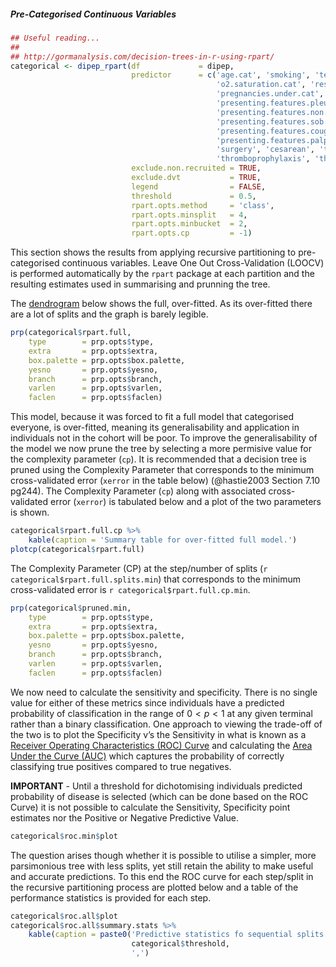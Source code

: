 ##### Pre-Categorised Continuous Variables

```r
## Useful reading...
##
## http://gormanalysis.com/decision-trees-in-r-using-rpart/
categorical <- dipep_rpart(df             = dipep,
                           predictor      = c('age.cat', 'smoking', 'temperature.cat', 'bp.diastolic.cat', 'bp.systolic.cat',
                                              'o2.saturation.cat', 'respiratory.rate.cat', 'bmi.cat',
                                              'pregnancies.under.cat', 'pregnancies.over.cat', 'prev.preg.problem',
                                              'presenting.features.pleuritic',
                                              'presenting.features.non.pleuritic', 'presenting.features.sob.exertion',
                                              'presenting.features.sob.rest', 'presenting.features.haemoptysis',
                                              'presenting.features.cough', 'presenting.features.syncope',
                                              'presenting.features.palpitations', 'presenting.features.other',
                                              'surgery', 'cesarean', 'thromb.event',
                                              'thromboprophylaxis', 'thrombosis', 'preg.post', 'num.fetus'),
                           exclude.non.recruited = TRUE,
                           exclude.dvt           = TRUE,
                           legend                = FALSE,
                           threshold             = 0.5,
                           rpart.opts.method     = 'class',
                           rpart.opts.minsplit   = 4,
                           rpart.opts.minbucket  = 2,
                           rpart.opts.cp         = -1)

```

This section shows the results from applying recursive partitioning to pre-categorised continuous variables.  Leave One Out Cross-Validation (LOOCV) is performed automatically by the `rpart` package at each partition and the resulting estimates used in summarising and prunning the tree.



The [dendrogram](https://en.wikipedia.org/wiki/Dendrogram) below shows the full, over-fitted.  As its over-fitted there are a lot of splits and the graph is barely legible.

```r
prp(categorical$rpart.full,
    type        = prp.opts$type,
    extra       = prp.opts$extra,
    box.palette = prp.opts$box.palette,
    yesno       = prp.opts$yesno,
    branch      = prp.opts$branch,
    varlen      = prp.opts$varlen,
    faclen      = prp.opts$faclen)

```


This model, because it was forced to fit a full model that categorised everyone, is over-fitted, meaning its generalisability and application in individuals not in the cohort will be poor.  To improve the generalisability of the model we now prune the tree by selecting a more permisive value for the complexity parameter (`cp`).  It is recommended that a decision tree is pruned using the Complexity Parameter that corresponds to the minimum cross-validated error (`xerror` in the table below) (@hastie2003 Section 7.10 pg244).  The Complexity Parameter (`cp`) along with associated cross-validated error (`xerror`) is tabulated below and a plot of the two parameters is shown.

```r
categorical$rpart.full.cp %>%
    kable(caption = 'Summary table for over-fitted full model.')
plotcp(categorical$rpart.full)

```

The Complexity Parameter (CP) at the step/number of splits (`r categorical$rpart.full.splits.min`) that corresponds to the minimum cross-validated error is `r categorical$rpart.full.cp.min`.

```r
prp(categorical$pruned.min,
    type        = prp.opts$type,
    extra       = prp.opts$extra,
    box.palette = prp.opts$box.palette,
    yesno       = prp.opts$yesno,
    branch      = prp.opts$branch,
    varlen      = prp.opts$varlen,
    faclen      = prp.opts$faclen)

```

We now need to calculate the sensitivity and specificity.  There is no single value for either of these metrics since individuals have a predicted probability of classification in the range of $0 < p < 1$ at any given terminal rather than a binary classification.  One approach to viewing the trade-off of the two is to plot the Specificity v's the Sensitivity in what is known as a [Receiver Operating Characteristics (ROC) Curve](https://en.wikipedia.org/wiki/Receiver_operating_characteristic) and calculating the [Area Under the Curve (AUC)](https://en.wikipedia.org/wiki/Receiver_operating_characteristic#Area_under_the_curve) which captures the probability of correctly classifying true positives compared to true negatives.

**IMPORTANT** - Until a threshold for dichotomising individuals predicted probability of disease is selected (which can be done based on the ROC Curve) it is not possible to calculate the Sensitivity, Specificity point estimates nor the Positive or Negative Predictive Value.

```r
categorical$roc.min$plot

```

The question arises though whether it is possible to utilise a simpler, more parsimonious tree with less splits, yet still retain the ability to make useful and accurate predictions.  To this end the ROC curve for each step/split in the recursive partitioning process are plotted below and a table of the performance statistics is provided for each step.

```r
categorical$roc.all$plot
categorical$roc.all$summary.stats %>%
    kable(caption = paste0('Predictive statistics fo sequential splits of Recursive Partitioning using a cut point of p = ',
                           categorical$threshold,
                           ',')

```
